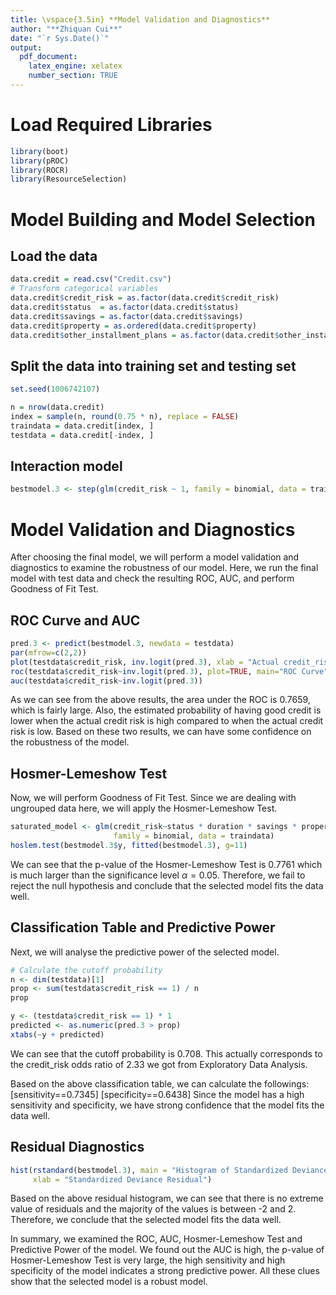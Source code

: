 ```yaml
---
title: \vspace{3.5in} **Model Validation and Diagnostics**
author: "**Zhiquan Cui**"
date: "`r Sys.Date()`"
output:
  pdf_document:
    latex_engine: xelatex
    number_section: TRUE
---
```


\newpage
\tableofcontents
\newpage

# Load Required Libraries
```r
library(boot)
library(pROC)
library(ROCR)
library(ResourceSelection)
```

# Model Building and Model Selection
## Load the data
```r
data.credit = read.csv("Credit.csv")
# Transform categorical variables
data.credit$credit_risk = as.factor(data.credit$credit_risk)
data.credit$status  = as.factor(data.credit$status)
data.credit$savings = as.factor(data.credit$savings)
data.credit$property = as.ordered(data.credit$property)
data.credit$other_installment_plans = as.factor(data.credit$other_installment_plans)
```

## Split the data into training set and testing set
```r
set.seed(1006742107)

n = nrow(data.credit)
index = sample(n, round(0.75 * n), replace = FALSE)
traindata = data.credit[index, ]
testdata = data.credit[-index, ]
```


## Interaction model
```r
bestmodel.3 <- step(glm(credit_risk ~ 1, family = binomial, data = traindata), scope = ~status * duration * savings * property * age * other_installment_plans, direction = "forward", test = "Chisq")
```

# Model Validation and Diagnostics

After choosing the final model, we will perform a model validation and diagnostics
to examine the robustness of our model. Here, we run the final model with test 
data and check the resulting ROC, AUC, and perform Goodness of Fit Test.

## ROC Curve and AUC
```r
pred.3 <- predict(bestmodel.3, newdata = testdata)
par(mfrow=c(2,2))
plot(testdata$credit_risk, inv.logit(pred.3), xlab = "Actual credit_risk", ylab = "Predicted credit_risk")
roc(testdata$credit_risk~inv.logit(pred.3), plot=TRUE, main="ROC Curve", col="blue", print.auc=TRUE)
auc(testdata$credit_risk~inv.logit(pred.3))
```

As we can see from the above results, the area under the ROC is 0.7659, which is
fairly large. Also, the estimated probability of having good credit is lower when
the actual credit risk is high compared to when the actual credit risk is low. Based
on these two results, we can have some confidence on the robustness of the model.

## Hosmer-Lemeshow Test
Now, we will perform Goodness of Fit Test. Since we are dealing with ungrouped data
here, we will apply the Hosmer-Lemeshow Test.

```r
saturated_model <- glm(credit_risk~status * duration * savings * property * age * other_installment_plans,
                       family = binomial, data = traindata)
hoslem.test(bestmodel.3$y, fitted(bestmodel.3), g=11)
```

We can see that the p-value of the Hosmer-Lemeshow Test is 0.7761 which is much
larger than the significance level $\alpha=0.05$. Therefore, we fail to reject the 
null hypothesis and conclude that the selected model fits the data well.

## Classification Table and Predictive Power
Next, we will analyse the predictive power of the selected model. 
```r
# Calculate the cutoff probability
n <- dim(testdata)[1]
prop <- sum(testdata$credit_risk == 1) / n
prop

y <- (testdata$credit_risk == 1) * 1
predicted <- as.numeric(pred.3 > prop)
xtabs(~y + predicted)
```

We can see that the cutoff probability is 0.708. This actually corresponds to the 
credit_risk odds ratio of 2.33 we got from Exploratory Data Analysis.

Based on the above classification table, we can calculate the followings:
\[sensitivity=\frac{130}{130+47}=0.7345\]
\[specificity=\frac{47}{47+26}=0.6438\]
Since the model has a high sensitivity and specificity, we have strong confidence that
the model fits the data well.

## Residual Diagnostics
```r
hist(rstandard(bestmodel.3), main = "Histogram of Standardized Deviance Residuals",
     xlab = "Standardized Deviance Residual")
```

Based on the above residual histogram, we can see that there is no extreme value
of residuals and the majority of the values is between -2 and 2. Therefore, we 
conclude that the selected model fits the data well.

In summary, we examined the ROC, AUC, Hosmer-Lemeshow Test and Predictive Power of the
model. We found out the AUC is high, the p-value of Hosmer-Lemeshow Test is very large, the 
high sensitivity and high specificity of the model indicates a strong predictive power. All
these clues show that the selected model is a robust model.
